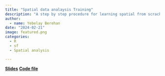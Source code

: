 ```yaml
---
title: "Spatial data analaysis Training"
description: "A step by step procedure for learning spatial from scrach"
author: 
  - name: Yebelay Berehan
date: "2024-02-21"
image: featured.png
categories:
  - R
  - sf
  - Spatial analysis

---
```


<a href="https://yebelay.github.io/Spatail-Data-Slide/Spatial.html#/title-slide" class="btn btn-primary">**Slides**</a> <a href="https://yebelay.github.io/Spatail-Data-Slide/Spatial.qmd" class="btn btn-primary">**Code file**</a>


